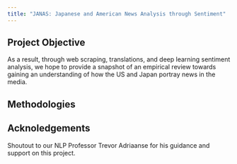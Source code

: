 ```yaml
---
title: "JANAS: Japanese and American News Analysis through Sentiment"
---
```



## Project Objective

As a result, through web scraping, translations, and deep learning sentiment analysis, we hope to provide a snapshot of an  empirical review towards gaining an understanding of how the US and Japan portray news in the media. 

## Methodologies



## Acknoledgements

Shoutout to our NLP Professor Trevor Adriaanse for his guidance and support on this project. 








